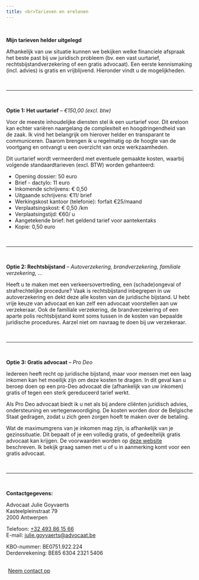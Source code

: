 ```yaml
---
title: <br>Tarieven en erelonen
---
```


<br>

**Mijn tarieven helder uitgelegd**

Afhankelijk van uw situatie kunnen we bekijken welke financiele afspraak het beste past bij uw juridisch probleem (bv. een vast uurtarief, rechtsbijstandverzekering of een gratis advocaat). Een eerste kennismaking (incl. advies) is gratis en vrijblijvend. Hieronder vindt u de mogelijkheden.

<br>

------------------------------------------------------------------------

<br>

**Optie 1: Het uurtarief** – *€150,00 (excl. btw)*

Voor de meeste inhoudelijke diensten stel ik een uurtarief voor. Dit ereloon kan echter variëren naargelang de complexiteit en hoogdringendheid van de zaak. Ik vind het belangrijk om hierover helder en transparant te communiceren. Daarom brengen ik u regelmatig op de hoogte van de voortgang en ontvangt u een overzicht van onze werkzaamheden.

Dit uurtarief wordt vermeerderd met eventuele gemaakte kosten, waarbij volgende standaardtarieven (excl. BTW) worden gehanteerd:

- Opening dossier: 50 euro
- Brief - dactylo: 11 euro
- Inkomende schrijvens: € 0,50
- Uitgaande schrijvens: €11/ brief
- Werkingskost kantoor (telefonie): forfait €25/maand
- Verplaatsingskost: € 0,50 /km
- Verplaatsingstijd: €60/ u
- Aangetekende brief: het geldend tarief voor aantekentaks
- Kopie: 0,50 euro

<br>

------------------------------------------------------------------------

<br>

**Optie 2: Rechtsbijstand** – *Autoverzekering, brandverzekering, familiale verzekering, ...*

Heeft u te maken met een verkeersovertreding, een (schade)ongeval of strafrechtelijke procedure? Vaak is rechtsbijstand inbegrepen in uw autoverzekering en dekt deze alle kosten van de juridische bijstand. U hebt vrije keuze van advocaat en kan zelf een advocaat voorstellen aan uw verzekeraar. Ook de familiale verzekering, de brandverzekering of een aparte polis rechtsbijstand komt soms tussen in de kosten van bepaalde juridische procedures. Aarzel niet om navraag te doen bij uw verzekeraar.


<br>

------------------------------------------------------------------------

<br>

**Optie 3: Gratis advocaat** – *Pro Deo*

Iedereen heeft recht op juridische bijstand, maar voor mensen met een laag inkomen kan het moeilijk zijn om deze kosten te dragen. In dit geval kan u beroep doen op een pro-Deo advocaat die (afhankelijk van uw inkomen) gratis of tegen een sterk gereduceerd tarief werkt.

Als Pro Deo advocaat biedt ik u net als bij andere cliënten juridisch advies, ondersteuning en vertegenwoordiging. De kosten worden door de Belgische Staat gedragen, zodat u zich geen zorgen hoeft te maken over de betaling.

Wat de maximumgrens van je inkomen mag zijn, is afhankelijk van je gezinssituatie. Dit bepaalt of je een volledig gratis, of gedeeltelijk gratis advocaat kan krijgen. De voorwaarden worden op <a href="https://www.advocaat.be/nl/fetch-asset?path=ovb/Documenten/toegang-tot-het-recht/2024_20240901_inkomensgrenzen_juridische_tweedelijnsbijstand.pdf" target="_blank">deze website</a> beschreven. Ik bekijk graag samen met u of u in aanmerking komt voor een gratis advocaat.

<br>

------------------------------------------------------------------------

<br>


**Contactgegevens:**

Advocaat Julie Goyvaerts<br> Kasteelpleinstraat 79<br>2000 Antwerpen<br>

Telefoon: <a href="tel:0032493861566">+32 493 86 15 66</a><br>E-mail: <a href="mailto:julie.goyvaerts@advocaat.be">julie.goyvaerts@advocaat.be</a><br>

KBO-nummer: BE0751.922.224<br>Derdenrekening: BE85 6304 2321 5406<br><br>

```{=html}
<div style = "margin: 0px; text-align: left;">
<a class="btn btn-primary" href="/contact.qmd" role="button" style="padding: 5px 5px; text-transform: none;">Neem contact op</a>
</div>
```

